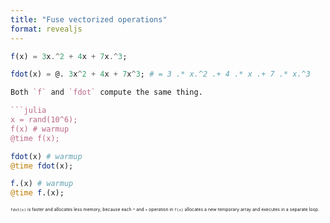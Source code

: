 ```yaml
---
title: "Fuse vectorized operations"
format: revealjs
---
```



```julia
f(x) = 3x.^2 + 4x + 7x.^3;

fdot(x) = @. 3x^2 + 4x + 7x^3; # = 3 .* x.^2 .+ 4 .* x .+ 7 .* x.^3

```

```julia

Both `f` and `fdot` compute the same thing. 

```julia
x = rand(10^6);
f(x) # warmup
@time f(x);
```

```julia
fdot(x) # warmup
@time fdot(x);
```

```julia
f.(x) # warmup
@time f.(x);
```

:::: {style="font-size: 0.5em" }
`fdot(x)` is faster and allocates less memory, because each `*` and `+`
operation in `f(x)` allocates a new temporary array and executes in
a separate loop.
::::
